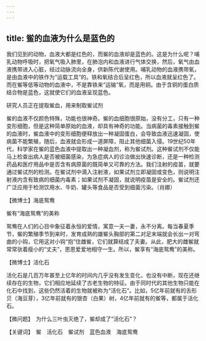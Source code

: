 ```yaml
---
---
---
```

title: 鲎的血液为什么是蓝色的
---




我们见到的动物，血液大都是红色的，而鲎的血液却是蓝色的。这是为什么呢？哺乳动物呼吸时，把氧气吸入肺里，在肺泡内和血液进行气体交换，然后，氧气由血液携带进入心脏，经过动脉流向全身，供新陈代谢使用。哺乳动物的血液携带氧，是由血液中的铁作为“运载工具”的。铁和氧结合后呈红色，所以血液就呈红色了。而在鲎等低等动物的血液中，不是靠铁来“运输”氧，而是用铜。由于含铜的蛋白质结合物是蓝色，这就使它们的血液呈现蓝色。

研究人员正在提取鲎血，用来制取鲎试剂



鲎的血液不仅颜色特殊，功能也很神奇。鲎的血细胞很原始，没有分工，只有一种变形细胞，但是这种简单原始的血液，却具有神奇的功能。当病菌的毒素接触到鲎的血液时，鲎血液中的变形细胞便释放出一种凝固蛋白，会导致血液迅速凝固，使病菌不能繁殖，随后，血液就会形成一道屏障，阻止其他细菌入侵。19世纪50年代，科学家在鲎的蓝色血液中提取出一种凝血剂，称为鲎试剂。这种鲎试剂不仅能马上检查出病人是否被细菌感染，为急症病人的诊治做出快速诊断，还是一种检测药品和医疗用品中是否含有病原菌的既简单又可靠的方法。我们注射的疫苗，就要通过鲎试剂的检测。在鲎试剂中滴入注射液，如果试剂立即凝固或变色，则说明注射液内含有致病的细菌内毒素；如果试剂不凝固，就说明疫苗是安全的。鲎试剂还广泛应用于检测饮用水、牛奶、罐头等食品是否受到细菌污染。（肖娜）





【微博士】海底鸳鸯

鲎有“海底鸳鸯”的美称



鸳鸯在人们的心目中象征着永恒的爱情，寓意一夫一妻，永不分离。每当春夏季节，鲎的繁殖季节到来时，发育成熟的雄鲎头胸部的第二对足末端就会长出一对弯曲的小钩，它用这对小钩“抱”住雌鲎，它们就算结成了夫妻。从此，肥大的雌鲎就常常驮着瘦小的“丈夫”，恩恩爱爱地相守一生。所以，鲎享有“海底鸳鸯”的美称。

【微博士】活化石



活化石是几百万年甚至上亿年的时间内几乎没有发生变化，也没有中断，现在还继续存在的生物，它们相应地延续了古老生物的特征。由于同时代的其他生物只能在化石中找到，这些仍然活着的生物就被称为“活化石”。比如，5亿年前就有的舌形贝（海豆芽），3亿年前就有的银杏（白果）树，4亿年前就有的鲎等，都属于活化石。

【微问题】　为什么三叶虫灭绝了，鲎却成了“活化石”？

【关键词】　鲎　活化石　鲎试剂　蓝色血液　海底鸳鸯